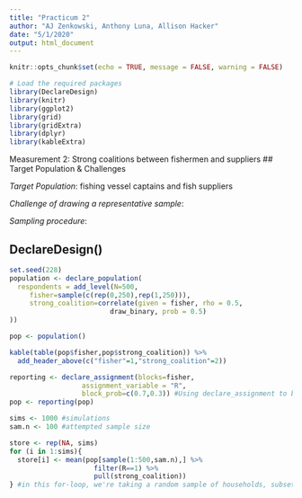 ```yaml
---
title: "Practicum 2"
author: "AJ Zenkowski, Anthony Luna, Allison Hacker"
date: "5/1/2020"
output: html_document
---
```


```r
knitr::opts_chunk$set(echo = TRUE, message = FALSE, warning = FALSE)
```

```r
# Load the required packages
library(DeclareDesign)
library(knitr)
library(ggplot2)
library(grid)
library(gridExtra)
library(dplyr)
library(kableExtra)
```

Measurement 2: Strong coalitions between fishermen and suppliers 
## Target Population & Challenges

*Target Population*: fishing vessel captains and fish suppliers

*Challenge of drawing a representative sample*: 

*Sampling procedure*: 

## DeclareDesign()

```r
set.seed(228)
population <- declare_population(
  respondents = add_level(N=500, 
     fisher=sample(c(rep(0,250),rep(1,250))),
     strong_coalition=correlate(given = fisher, rho = 0.5,
                         draw_binary, prob = 0.5)
))

pop <- population()

kable(table(pop$fisher,pop$strong_coalition)) %>% 
  add_header_above(c("fisher"=1,"strong_coalition"=2))

reporting <- declare_assignment(blocks=fisher,
                  assignment_variable = "R", 
                  block_prob=c(0.7,0.3)) #Using declare_assignment to block random assign (RA) respondents to the reporting category. Respondents who are not fishers (ie suppliers) are more likely to be "reporters" (R==1), meaning that they are more likely to be in port/market when enumerators try to administer the survey.
pop <- reporting(pop)

sims <- 1000 #simulations
sam.n <- 100 #attempted sample size

store <- rep(NA, sims)
for (i in 1:sims){
  store[i] <- mean(pop[sample(1:500,sam.n),] %>%
                     filter(R==1) %>%
                     pull(strong_coalition))
} #in this for-loop, we're taking a random sample of households, subsetting out those that are "non-reporters" (R==0) and then taking the mean of their satisfaction. We do this "sims" number of times (1000).

```

